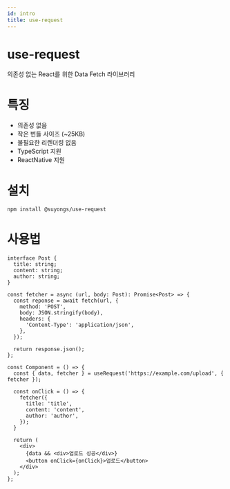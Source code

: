 ```yaml
---
id: intro
title: use-request
---
```


# use-request
의존성 없는 React를 위한 Data Fetch 라이브러리

# 특징
* 의존성 없음
* 작은 번들 사이즈 (~25KB)
* 불필요한 리렌더링 없음
* TypeScript 지원
* ReactNative 지원

# 설치
```bash npm2yarn
npm install @suyongs/use-request
```

# 사용법
```tsx
interface Post {
  title: string;
  content: string;
  author: string;
}

const fetcher = async (url, body: Post): Promise<Post> => {
  const reponse = await fetch(url, {
    method: 'POST',
    body: JSON.stringify(body),
    headers: {
      'Content-Type': 'application/json',
    },
  });

  return response.json();
};

const Component = () => {
  const { data, fetcher } = useRequest('https://example.com/upload', { fetcher });

  const onClick = () => {
    fetcher({
      title: 'title',
      content: 'content',
      author: 'author',
    });
  }

  return (
    <div>
      {data && <div>업로드 성공</div>}
      <button onClick={onClick}>업로드</button>
    </div>
  );
};
```

